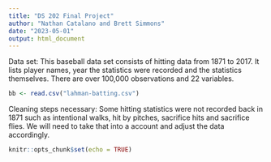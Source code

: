 ```yaml
---
title: "DS 202 Final Project"
author: "Nathan Catalano and Brett Simmons"
date: "2023-05-01"
output: html_document
---
```


Data set: This baseball data set consists of hitting data from 1871 to 2017. It lists player names, year the statistics were recorded and the statistics themselves. There are over 100,000 observations and 22 variables.
```r
bb <- read.csv("lahman-batting.csv")
```

Cleaning steps necessary: Some hitting statistics were not recorded back in 1871 such as intentional walks, hit by pitches, sacrifice hits and sacrifice flies. We will need to take that into a account and adjust the data accordingly. 



```r
knitr::opts_chunk$set(echo = TRUE)
```


